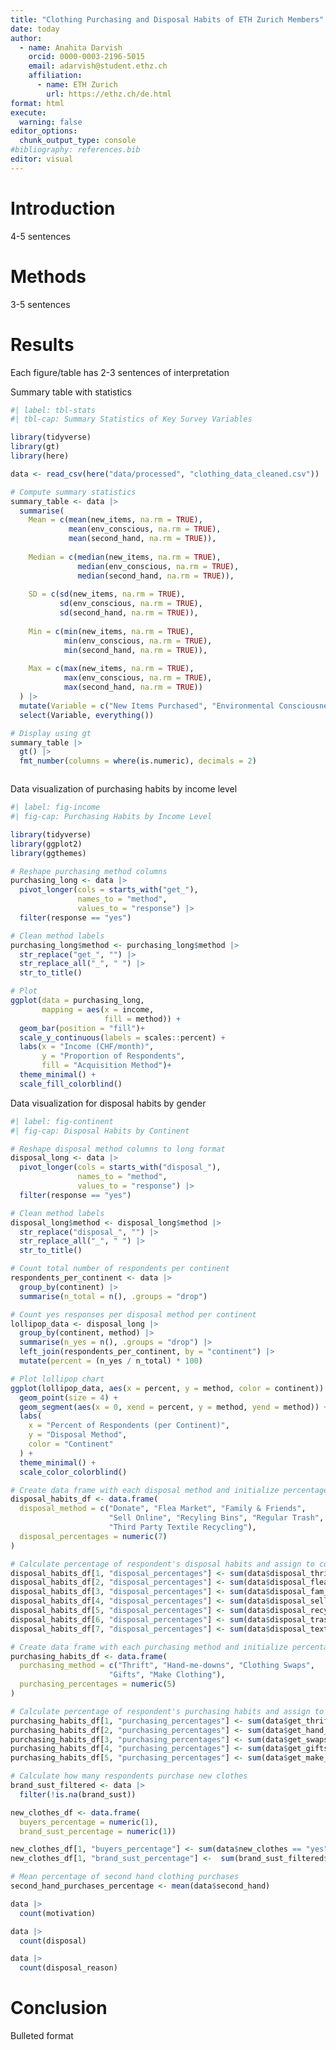```yaml
---
title: "Clothing Purchasing and Disposal Habits of ETH Zurich Members"
date: today
author:
  - name: Anahita Darvish
    orcid: 0000-0003-2196-5015
    email: adarvish@student.ethz.ch
    affiliation: 
      - name: ETH Zurich
        url: https://ethz.ch/de.html
format: html
execute:
  warning: false
editor_options: 
  chunk_output_type: console
#bibliography: references.bib
editor: visual
---
```


# Introduction

4-5 sentences

# Methods

3-5 sentences

# Results

Each figure/table has 2-3 sentences of interpretation

Summary table with statistics

```r
#| label: tbl-stats
#| tbl-cap: Summary Statistics of Key Survey Variables

library(tidyverse)
library(gt)
library(here)

data <- read_csv(here("data/processed", "clothing_data_cleaned.csv"))

# Compute summary statistics
summary_table <- data |> 
  summarise(
    Mean = c(mean(new_items, na.rm = TRUE),
             mean(env_conscious, na.rm = TRUE),
             mean(second_hand, na.rm = TRUE)),
    
    Median = c(median(new_items, na.rm = TRUE),
               median(env_conscious, na.rm = TRUE),
               median(second_hand, na.rm = TRUE)),
    
    SD = c(sd(new_items, na.rm = TRUE),
           sd(env_conscious, na.rm = TRUE),
           sd(second_hand, na.rm = TRUE)),
    
    Min = c(min(new_items, na.rm = TRUE),
            min(env_conscious, na.rm = TRUE),
            min(second_hand, na.rm = TRUE)),
    
    Max = c(max(new_items, na.rm = TRUE),
            max(env_conscious, na.rm = TRUE),
            max(second_hand, na.rm = TRUE))
  ) |> 
  mutate(Variable = c("New Items Purchased", "Environmental Consciousness", "Percent Second-Hand Purchases")) |> 
  select(Variable, everything())

# Display using gt
summary_table |> 
  gt() |> 
  fmt_number(columns = where(is.numeric), decimals = 2)


```

```         
```

Data visualization of purchasing habits by income level

```r
#| label: fig-income
#| fig-cap: Purchasing Habits by Income Level

library(tidyverse)
library(ggplot2)
library(ggthemes)

# Reshape purchasing method columns
purchasing_long <- data |> 
  pivot_longer(cols = starts_with("get_"),
               names_to = "method",
               values_to = "response") |> 
  filter(response == "yes")

# Clean method labels
purchasing_long$method <- purchasing_long$method |> 
  str_replace("get_", "") |> 
  str_replace_all("_", " ") |> 
  str_to_title()

# Plot
ggplot(data = purchasing_long, 
       mapping = aes(x = income,
                     fill = method)) +
  geom_bar(position = "fill")+
  scale_y_continuous(labels = scales::percent) +
  labs(x = "Income (CHF/month)",
       y = "Proportion of Respondents",
       fill = "Acquisition Method")+
  theme_minimal() +
  scale_fill_colorblind()
```

Data visualization for disposal habits by gender

```r
#| label: fig-continent
#| fig-cap: Disposal Habits by Continent

# Reshape disposal method columns to long format
disposal_long <- data |> 
  pivot_longer(cols = starts_with("disposal_"),
               names_to = "method",
               values_to = "response") |> 
  filter(response == "yes")

# Clean method labels
disposal_long$method <- disposal_long$method |> 
  str_replace("disposal_", "") |> 
  str_replace_all("_", " ") |> 
  str_to_title()

# Count total number of respondents per continent
respondents_per_continent <- data |> 
  group_by(continent) |> 
  summarise(n_total = n(), .groups = "drop")

# Count yes responses per disposal method per continent
lollipop_data <- disposal_long |> 
  group_by(continent, method) |> 
  summarise(n_yes = n(), .groups = "drop") |> 
  left_join(respondents_per_continent, by = "continent") |> 
  mutate(percent = (n_yes / n_total) * 100)

# Plot lollipop chart
ggplot(lollipop_data, aes(x = percent, y = method, color = continent)) +
  geom_point(size = 4) +
  geom_segment(aes(x = 0, xend = percent, y = method, yend = method)) +
  labs(
    x = "Percent of Respondents (per Continent)",
    y = "Disposal Method",
    color = "Continent"
  ) +
  theme_minimal() +
  scale_color_colorblind()

```

```r
# Create data frame with each disposal method and initialize percentage
disposal_habits_df <- data.frame(
  disposal_method = c("Donate", "Flea Market", "Family & Friends",
                      "Sell Online", "Recyling Bins", "Regular Trash", 
                      "Third Party Textile Recycling"),
  disposal_percentages = numeric(7)
)

# Calculate percentage of respondent's disposal habits and assign to correct place in data frame
disposal_habits_df[1, "disposal_percentages"] <- sum(data$disposal_thrift == "yes") / count(data) * 100
disposal_habits_df[2, "disposal_percentages"] <- sum(data$disposal_flea_market == "yes") / count(data) * 100
disposal_habits_df[3, "disposal_percentages"] <- sum(data$disposal_fam_friends == "yes") / count(data) * 100
disposal_habits_df[4, "disposal_percentages"] <- sum(data$disposal_sell_online == "yes") / count(data) * 100
disposal_habits_df[5, "disposal_percentages"] <- sum(data$disposal_recycling_bins == "yes") / count(data) * 100
disposal_habits_df[6, "disposal_percentages"] <- sum(data$disposal_trash == "yes") / count(data) * 100
disposal_habits_df[7, "disposal_percentages"] <- sum(data$disposal_textile_center == "yes") / count(data) * 100

```

```r
# Create data frame with each purchasing method and initialize percentage
purchasing_habits_df <- data.frame(
  purchasing_method = c("Thrift", "Hand-me-downs", "Clothing Swaps",
                      "Gifts", "Make Clothing"),
  purchasing_percentages = numeric(5)
)

# Calculate percentage of respondent's purchasing habits and assign to correct place in data frame
purchasing_habits_df[1, "purchasing_percentages"] <- sum(data$get_thrift == "yes") / count(data) * 100
purchasing_habits_df[2, "purchasing_percentages"] <- sum(data$get_hand_me_down == "yes") / count(data) * 100
purchasing_habits_df[3, "purchasing_percentages"] <- sum(data$get_swaps == "yes") / count(data) * 100
purchasing_habits_df[4, "purchasing_percentages"] <- sum(data$get_gifts == "yes") / count(data) * 100
purchasing_habits_df[5, "purchasing_percentages"] <- sum(data$get_make_clothes == "yes") / count(data) * 100
```

```r
# Calculate how many respondents purchase new clothes 
brand_sust_filtered <- data |> 
  filter(!is.na(brand_sust))

new_clothes_df <- data.frame(
  buyers_percentage = numeric(1),
  brand_sust_percentage = numeric(1))

new_clothes_df[1, "buyers_percentage"] <- sum(data$new_clothes == "yes") / count(data) * 100
new_clothes_df[1, "brand_sust_percentage"] <-  sum(brand_sust_filtered$brand_sust == "yes") / count(brand_sust_filtered) * 100
```

```r
# Mean percentage of second hand clothing purchases
second_hand_purchases_percentage <- mean(data$second_hand)

data |> 
  count(motivation)

data |> 
  count(disposal)

data |> 
  count(disposal_reason)
```

# Conclusion

Bulleted format

```r

```
